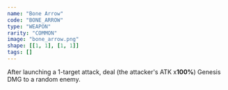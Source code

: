 ```yaml
---
name: "Bone Arrow"
code: "BONE_ARROW"
type: "WEAPON"
rarity: "COMMON"
image: "bone_arrow.png"
shape: [[1, 1], [1, 1]]
tags: []
---
```


After launching a 1-target attack, deal (the attacker's ATK x**100%**) Genesis DMG to a random enemy.
